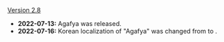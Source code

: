 {{Change History/Header}}
[[Version 2.8]]
* '''2022-07-13:''' Agafya was released.
* '''2022-07-16:''' Korean localization of "Agafya" was changed from {{ko|아가샤|rm=Agasya}} to {{ko|아가피아|rm=Agapia}}.